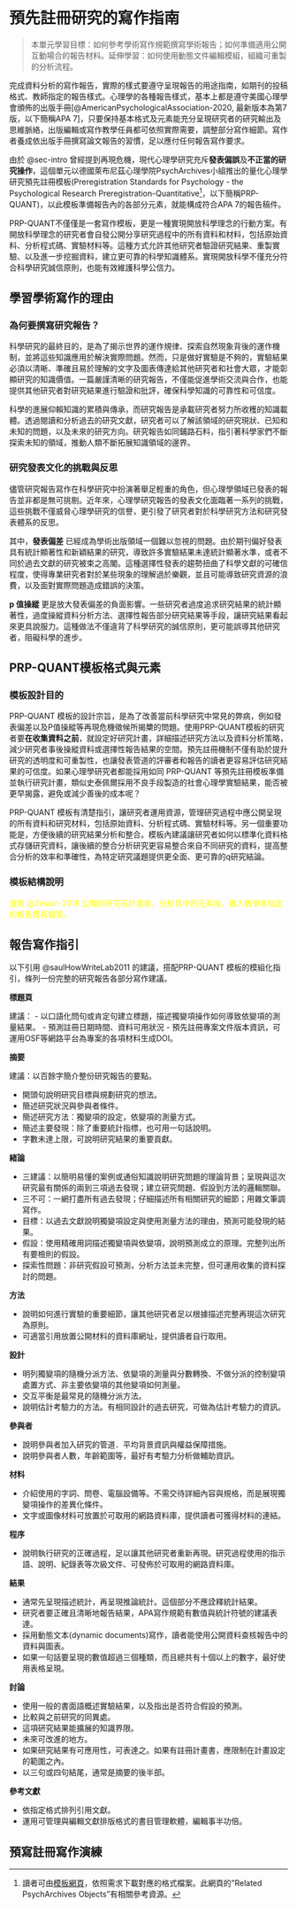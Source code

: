 # 預先註冊研究的寫作指南 {#sec-writing}

> 本單元學習目標：如何參考學術寫作規範撰寫學術報告；如何準備適用公開互動場合的報告材料。延伸學習：如何使用動態文件編輯模組，組織可重製的分析流程。


完成資料分析的寫作報告，實際的樣式要遵守呈現報告的用途指南，如期刊的投稿格式、教師指定的報告樣式。心理學的各種報告樣式，基本上都是遵守美國心理學會頒佈的出版手冊[@AmericanPsychologicalAssociation-2020, 最新版本為第7版，以下簡稱APA 7]，只要保持基本格式及元素能充分呈現研究者的研究輸出及思維脈絡，出版編輯或寫作教學任員都可依照實際需要，調整部分寫作細節。寫作者養成依出版手冊撰寫論文報告的習慣，足以應付任何報告寫作要求。

由於 @sec-intro 曾經提到再現危機，現代心理學研究充斥**發表偏誤**及**不正當的研究操作**，這個單元以德國萊布尼茲心理學院PsychArchives小組推出的量化心理學研究預先註冊模板(Preregistration Standards for Psychology - the Psychological Research Preregistration-Quantitative[^08-wiritng-01]，以下簡稱PRP-QUANT)，以此模板準備報告內的各部分元素，就能構成符合APA 7的報告稿件。

PRP-QUANT不僅僅是一套寫作模板，更是一種實現開放科學理念的行動方案。有開放科學理念的研究者會自發公開分享研究過程中的所有資料和材料，包括原始資料、分析程式碼、實驗材料等。這種方式允許其他研究者驗證研究結果、重製實驗、以及進一步挖掘資料，建立更可靠的科學知識體系。實現開放科學不僅充分符合科學研究誠信原則，也能有效維護科學公信力。

## 學習學術寫作的理由 {#sec-writing_why}

### 為何要撰寫研究報告？

科學研究的最終目的，是為了揭示世界的運作規律、探索自然現象背後的運作機制，並將這些知識應用於解決實際問題。然而，只是做好實驗是不夠的，實驗結果必須以清晰、準確且易於理解的文字及圖表傳達給其他研究者和社會大眾，才能彰顯研究的知識價值。一篇嚴謹清晰的研究報告，不僅能促進學術交流與合作，也能提供其他研究者對研究結果進行驗證和批評，確保科學知識的可靠性和可信度。

科學的進展仰賴知識的累積與傳承，而研究報告是承載研究者努力所收穫的知識載體。透過閱讀和分析過去的研究文獻，研究者可以了解該領域的研究現狀、已知和未知的問題，以及未來的研究方向。研究報告如同鋪路石料，指引著科學家們不斷探索未知的領域，推動人類不斷拓展知識領域的邊界。

###  研究發表文化的挑戰與反思

儘管研究報告寫作在科學研究中扮演著舉足輕重的角色，但心理學領域已發表的報告並非都是無可挑剔。近年來，心理學研究報告的發表文化面臨著一系列的挑戰，這些挑戰不僅威脅心理學研究的信譽，更引發了研究者對於科學研究方法和研究發表體系的反思。

其中，**發表偏差** 已經成為學術出版領域一個難以忽視的問題。由於期刊偏好發表具有統計顯著性和新穎結果的研究，導致許多實驗結果未達統計顯著水準，或者不同於過去文獻的研究被束之高閣。這種選擇性發表的趨勢扭曲了科學文獻的可確信程度，使得專業研究者對於某些現象的理解過於樂觀，並且可能導致研究資源的浪費，以及面對實際問題造成錯誤的決策。

**p 值操縱** 更是放大發表偏差的負面影響。一些研究者過度追求研究結果的統計顯著性，過度操縱資料分析方法、選擇性報告部分研究結果等手段，讓研究結果看起來更具說服力。這種做法不僅違背了科學研究的誠信原則，更可能誤導其他研究者，阻礙科學的進步。




## PRP-QUANT模板格式與元素 {#sec-writing_style}

### 模板設計目的

PRP-QUANT 模板的設計宗旨，是為了改善當前科學研究中常見的弊病，例如發表偏差以及P值操縱等再現危機徵候所揭櫫的問題。使用PRP-QUANT模板的研究者要**在收集資料之前**，就設定好研究計畫，詳細描述研究方法以及資料分析策略，減少研究者事後操縱資料或選擇性報告結果的空間。預先註冊機制不僅有助於提升研究的透明度和可重製性，也讓發表管道的評審者和報告的讀者更容易評估研究結果的可信度。如果心理學研究者都能採用如同 PRP-QUANT 等預先註冊模板準備並執行研究計畫，類似史泰佩爾採用不良手段製造的社會心理學實驗結果，能否被更早揭露，避免或減少善後的成本呢？  

PRP-QUANT 模板有清楚指引，讓研究者運用資源，管理研究過程中應公開呈現的所有資料和研究材料，包括原始資料、分析程式碼、實驗材料等。另一個重要功能是，方便後續的研究結果分析和整合。模板內建議讓研究者如何以標準化資料格式存儲研究資料，讓後續的整合分析研究更容易整合來自不同研究的資料，提高整合分析的效率和準確性，為特定研究議題提供更全面、更可靠的q研究結論。

### 模板結構說明

::: {.callout-note title="演練行動" collapse="true" style="color: yellow"}
運用 @Zwaan-2018 公開的研究前計畫書，分析其中的元素後，置入教學者指定的報告模板檔案。
:::

## 報告寫作指引 {#sec-writing_guide}

以下引用 @saulHowWriteLab2011 的建議，搭配PRP-QUANT 模板的模組化指引，條列一份完整的研究報告各部分寫作建議。

**標題頁**

建議：
- 以口語化問句或肯定句建立標題，描述獨變項操作如何導致依變項的測量結果。
- 預測註冊日期時間、資料可用狀況
- 預先註冊專案文件版本資訊，可運用OSF等網路平台為專案的各項材料生成DOI。

<!---
範例：故事情境會不會讓你覺得故事主角誤會看到的事情？
--->

**摘要**

建議：以百餘字簡介整份研究報告的要點。

 - 開頭句說明研究目標與規劃研究的想法。
 - 簡述研究狀況與參與者條件。
 - 簡述研究方法：獨變項的設定，依變項的測量方式。
 - 簡述主要發現：除了重要統計指標，也可用一句話說明。
 - 字數未達上限，可說明研究結果的重要貢獻。

**緒論**

 - 三建議：以簡明易懂的案例或通俗知識說明研究問題的理論背景；呈現與這次研究最有關係的兩到三項過去發現；建立研究問題、假設到方法的邏輯關聯。
 - 三不可：一網打盡所有過去發現；仔細描述所有相關研究的細節；用雜文筆調寫作。
 - 目標：以過去文獻說明獨變項設定與使用測量方法的理由，預測可能發現的結果。
 - 假設：使用精確用詞描述獨變項與依變項，說明預測成立的原理。完整列出所有要檢則的假設。
 - 探索性問題：非研究假設可預測，分析方法並未完整，但可運用收集的資料探討的問題。

**方法**

 - 說明如何進行實驗的重要細節，讓其他研究者足以根據描述完整再現這次研究為原則。
 - 可適當引用放置公開材料的資料庫網址，提供讀者自行取用。

**設計**

 - 明列獨變項的隨機分派方法、依變項的測量與分數轉換、不做分派的控制變項處置方式、非主要依變項的其他變項如何測量。
 - 交互平衡是最常見的隨機分派方法。
 - 說明估計考驗力的方法。有相同設計的過去研究，可做為估計考驗力的資訊。 

**參與者**

 - 說明參與者加入研究的管道．平均背景資訊與權益保障措施。
 - 說明參與者人數，年齡範圍等，最好有考驗力分析做輔助資訊。

**材料**

 - 介紹使用的字詞、問卷、電腦設備等。不需交待詳細內容與規格，而是展現獨變項操作的差異化條件。
 - 文字或圖像材料可放置於可取用的網路資料庫，提供讀者可獲得材料的連結。

**程序**

 - 說明執行研究的正確過程，足以讓其他研究者重新再現。研究過程使用的指示語、說明、紀錄表等次級文件、可發佈於可取用的網路資料庫。

**結果**

 - 通常先呈現描述統計，再呈現推論統計。這個部分不應詮釋統計結果。
 - 研究者要正確且清晰地報告結果，APA寫作規範有數值與統計符號的建議表達。
 - 採用動態文本(dynamic documents)寫作，讀者能使用公開資料查核報告中的資料與圖表。
 - 如果一句話要呈現的數值超過三個種類，而且總共有十個以上的數字，最好使用表格呈現。

**討論**

 - 使用一般的書面語概述實驗結果，以及指出是否符合假設的預測。
 - 比較與之前研究的同異處。
 - 這項研究結果能擴展的知識界限。
 - 未來可改進的地方。
 - 如果研究結果有可應用性，可表達之。如果有註冊計畫書，應限制在計畫設定的範圍之內。
 - 以三句或四句結尾，通常是摘要的後半部。

**參考文獻**

 - 依指定格式排列引用文獻。
 - 運用可管理與編輯文獻排版格式的書目管理軟體，編輯事半功倍。


## 預寫註冊寫作演練 {#sec-writing_practice}




[^08-wiritng-01]: 讀者可由[模板網頁](https://www.psycharchives.org/en/item/a417b468-7398-40e2-9050-4adad9e2078d)，依照需求下載對應的格式檔案。此網頁的"Related PsychArchives Objects"有相關參考資源。
